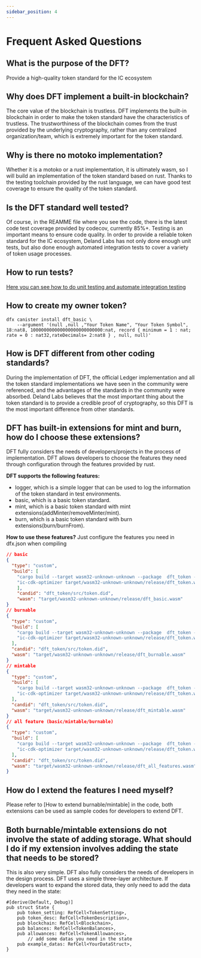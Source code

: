 ```yaml
---
sidebar_position: 4
---
```


# Frequent Asked Questions

## What is the purpose of the DFT?

Provide a high-quality token standard for the IC ecosystem

## Why does DFT implement a built-in blockchain?

The core value of the blockchain is trustless. DFT implements the built-in blockchain in order to make the token standard have the characteristics of trustless. The trustworthiness of the blockchain comes from the trust provided by the underlying cryptography, rather than any centralized organization/team, which is extremely important for the token standard.

## Why is there no motoko implementation?

Whether it is a motoko or a rust implementation, it is ultimately wasm, so I will build an implementation of the token standard based on rust. Thanks to the testing toolchain provided by the rust language, we can have good test coverage to ensure the quality of the token standard.

## Is the DFT standard well tested?

Of course, in the REAMME file where you see the code, there is the latest code test coverage provided by codecov, currently 85%+. Testing is an important means to ensure code quality. In order to provide a reliable token standard for the IC ecosystem, Deland Labs has not only done enough unit tests, but also done enough automated integration tests to cover a variety of token usage processes.

## How to run tests?
[Here you can see how to do unit testing and automate integration testing](./Test.mdx)

## How to create my owner token?
```shell
dfx canister install dft_basic \
	--argument '(null ,null ,"Your Token Name", "Your Token Symbol", 18:nat8, 100000000000000000000000000:nat, record { minimum = 1 : nat; rate = 0 : nat32,rateDecimals= 2:nat8 } , null, null)'
```
## How is DFT different from other coding standards?

During the implementation of DFT, the official Ledger implementation and all the token standard implementations we have seen in the community were referenced, and the advantages of the standards in the community were absorbed. Deland Labs believes that the most important thing about the token standard is to provide a credible proof of cryptography, so this DFT is the most important difference from other standards.

## DFT has built-in extensions for mint and burn, how do I choose these extensions?

DFT fully considers the needs of developers/projects in the process of implementation. DFT allows developers to choose the features they need through configuration through the features provided by rust.

**DFT supports the following features:**

- logger, which is a simple logger that can be used to log the information of the token standard in test environments.
- basic, which is a basic token standard.
- mint, which is a basic token standard with mint extensions(addMinter/removeMinter/mint).
- burn, which is a basic token standard with burn extensions(burn/burnFrom).

**How to use these features?**
Just configure the features you need in dfx.json when compiling

```json
// basic
{
  "type": "custom",
  "build": [
    "cargo build --target wasm32-unknown-unknown --package  dft_token --release --no-default-features --features logger,basic",
    "ic-cdk-optimizer target/wasm32-unknown-unknown/release/dft_token.wasm -o target/wasm32-unknown-unknown/release/dft_basic.wasm"
    ],
    "candid": "dft_token/src/token.did",
    "wasm": "target/wasm32-unknown-unknown/release/dft_basic.wasm"
}
// burnable
{
  "type": "custom",
  "build": [
    "cargo build --target wasm32-unknown-unknown --package  dft_token --release  --no-default-features --features logger,basic,burnable",
    "ic-cdk-optimizer target/wasm32-unknown-unknown/release/dft_token.wasm -o target/wasm32-unknown-unknown/release/dft_burnable.wasm"
  ],
  "candid": "dft_token/src/token.did",
  "wasm": "target/wasm32-unknown-unknown/release/dft_burnable.wasm"
}
// mintable
{
  "type": "custom",
  "build": [
    "cargo build --target wasm32-unknown-unknown --package  dft_token --release  --no-default-features --features logger,basic,mintable",
    "ic-cdk-optimizer target/wasm32-unknown-unknown/release/dft_token.wasm -o target/wasm32-unknown-unknown/release/dft_mintable.wasm"
  ],
  "candid": "dft_token/src/token.did",
  "wasm": "target/wasm32-unknown-unknown/release/dft_mintable.wasm"
}
// all feature (basic/mintable/burnable)
{
  "type": "custom",
  "build": [
    "cargo build --target wasm32-unknown-unknown --package  dft_token --release  --no-default-features --features logger,basic,burnable,mintable,batch_mint,batch_transfer",
    "ic-cdk-optimizer target/wasm32-unknown-unknown/release/dft_token.wasm -o target/wasm32-unknown-unknown/release/dft_all_features.wasm"
  ],
  "candid": "dft_token/src/token.did",
  "wasm": "target/wasm32-unknown-unknown/release/dft_all_features.wasm"
}
```

## How do I extend the features I need myself?
Please refer to [How to extend burnable/mintable] in the code, both extensions can be used as sample codes for developers to extend DFT.

## Both burnable/mintable extensions do not involve the state of adding storage. What should I do if my extension involves adding the state that needs to be stored?
This is also very simple. DFT also fully considers the needs of developers in the design process. DFT uses a simple three-layer architecture. If developers want to expand the stored data, they only need to add the data they need in the state:

```
#[derive(Default, Debug)]
pub struct State {
    pub token_setting: RefCell<TokenSetting>,
    pub token_desc: RefCell<TokenDescription>,
    pub blockchain: RefCell<Blockchain>,
    pub balances: RefCell<TokenBalances>,
    pub allowances: RefCell<TokenAllowances>,
		// add some datas you need in the state
    pub example_datas: RefCell<YourDataStruct>,
}
```